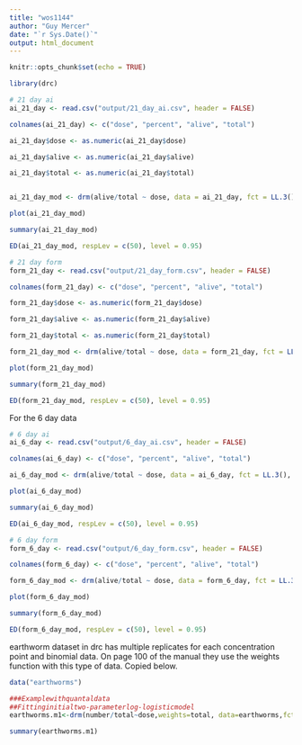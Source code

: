 ```yaml
---
title: "wos1144"
author: "Guy Mercer"
date: "`r Sys.Date()`"
output: html_document
---
```


```r
knitr::opts_chunk$set(echo = TRUE)
```

```r
library(drc)

# 21 day ai
ai_21_day <- read.csv("output/21_day_ai.csv", header = FALSE)

colnames(ai_21_day) <- c("dose", "percent", "alive", "total")

ai_21_day$dose <- as.numeric(ai_21_day$dose)

ai_21_day$alive <- as.numeric(ai_21_day$alive)

ai_21_day$total <- as.numeric(ai_21_day$total)


ai_21_day_mod <- drm(alive/total ~ dose, data = ai_21_day, fct = LL.3(), weights = total, type = "binomial")

plot(ai_21_day_mod)

summary(ai_21_day_mod)

ED(ai_21_day_mod, respLev = c(50), level = 0.95)

# 21 day form
form_21_day <- read.csv("output/21_day_form.csv", header = FALSE)

colnames(form_21_day) <- c("dose", "percent", "alive", "total")

form_21_day$dose <- as.numeric(form_21_day$dose)

form_21_day$alive <- as.numeric(form_21_day$alive)

form_21_day$total <- as.numeric(form_21_day$total)

form_21_day_mod <- drm(alive/total ~ dose, data = form_21_day, fct = LL.3(), weights = total, type = "binomial")

plot(form_21_day_mod)

summary(form_21_day_mod)

ED(form_21_day_mod, respLev = c(50), level = 0.95)
```

For the 6 day data

```r
# 6 day ai
ai_6_day <- read.csv("output/6_day_ai.csv", header = FALSE)

colnames(ai_6_day) <- c("dose", "percent", "alive", "total")

ai_6_day_mod <- drm(alive/total ~ dose, data = ai_6_day, fct = LL.3(), weights = total, type = "binomial")

plot(ai_6_day_mod)

summary(ai_6_day_mod)

ED(ai_6_day_mod, respLev = c(50), level = 0.95)

# 6 day form
form_6_day <- read.csv("output/6_day_form.csv", header = FALSE)

colnames(form_6_day) <- c("dose", "percent", "alive", "total")

form_6_day_mod <- drm(alive/total ~ dose, data = form_6_day, fct = LL.3(), weights = total, type = "binomial")

plot(form_6_day_mod)

summary(form_6_day_mod)

ED(form_6_day_mod, respLev = c(50), level = 0.95)
```

earthworm dataset in drc has multiple replicates for each concentration point and binomial data. On page 100 of the manual they use the weights function with this type of data. Copied below.

```r
data("earthworms")

###Examplewithquantaldata 
##Fittinginitialtwo-parameterlog-logisticmodel 
earthworms.m1<-drm(number/total~dose,weights=total, data=earthworms,fct=LL.2(),type="binomial")

summary(earthworms.m1)
```

